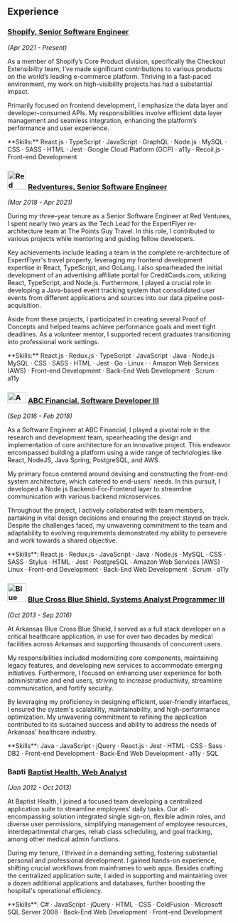 ## Experience

### <Icon name="shopify" /> [Shopify, Senior Software Engineer](https://www.shopify.com/)
_(Apr 2021 - Present)_

As a member of Shopify’s Core Product division, specifically the Checkout Extensibility team, I’ve made significant contributions to various products on the world’s leading e-commerce platform. Thriving in a fast-paced environment, my work on high-visibility projects has had a substantial impact.

Primarily focused on frontend development, I emphasize the data layer and developer-consumed APIs. My responsibilities involve efficient data layer management and seamless integration, enhancing the platform’s performance and user experience.

<p className="text-sm mt-4 bg-neutral-950/80 p-2 rounded-lg">
**Skills:** <Icon name="react" /> React.js · <Icon name="typescript" /> TypeScript · <Icon name="javascript" /> JavaScript · <Icon name="graphql" /> GraphQL · <Icon name="node-js" /> Node.js · <Icon name="mysql" /> MySQL · <Icon name="css3" /> CSS · <Icon name="sass" /> SASS · <Icon name="html5" /> HTML · <Icon name="jest" /> Jest · <Icon name="googlecloud" /> Google Cloud Platform (GCP) · a11y · Recoil.js · Front-end Development
</p>

### <Image src="/img/RV.svg" width="42" height="42" loading="lazy" className="inline-block" alt="Red Ventures" /> [Redventures, Senior Software Engineer](https://www.redventures.com/about/brands)
_(Mar 2018 - Apr 2021)_

During my three-year tenure as a Senior Software Engineer at Red Ventures, I spent nearly two years as the Tech Lead for the ExpertFlyer re-architecture team at The Points Guy Travel. In this role, I contributed to various projects while mentoring and guiding fellow developers.

Key achievements include leading a team in the complete re-architecture of ExpertFlyer's travel property, leveraging my frontend development expertise in React, TypeScript, and GoLang. I also spearheaded the initial development of an advertising affiliate portal for CreditCards.com, utilizing React, TypeScript, and Node.js. Furthermore, I played a crucial role in developing a Java-based event tracking system that consolidated user events from different applications and sources into our data pipeline post-acquisition.

Aside from these projects, I participated in creating several Proof of Concepts and helped teams achieve performance goals and meet tight deadlines. As a volunteer mentor, I supported recent graduates transitioning into professional work settings.

<p className="text-sm mt-4 bg-neutral-950/80 p-2 rounded-lg">
**Skills:** <Icon name="react" /> React.js · <Icon name="redux" /> Redux.js · <Icon name="typescript" /> TypeScript · <Icon name="javascript" /> JavaScript · <Icon name="java" /> Java · <Icon name="node-js" /> Node.js · <Icon name="mysql" /> MySQL · <Icon name="css3" /> CSS · <Icon name="sass" /> SASS · <Icon name="html5" /> HTML · <Icon name="jest" /> Jest · <Icon name="go" /> Go · <Icon name="linux" /> Linux · · <Icon name="amazonaws" /> Amazon Web Services (AWS) · Front-end Development · Back-End Web Development  · Scrum · a11y
</p>

### <Image src="/img/abc.webp" width="42" height="25" loading="lazy" className="inline-block" alt="ABC Financial" /> [ABC Financial, Software Developer III](https://abcfitness.com/)
_(Sep 2016 - Feb 2018)_

As a Software Engineer at ABC Financial, I played a pivotal role in the research and development team, spearheading the design and implementation of core architecture for an innovative project. This endeavor encompassed building a platform using a wide range of technologies like React, NodeJS, Java Spring, PostgreSQL, and AWS.

My primary focus centered around devising and constructing the front-end system architecture, which catered to end-users' needs. In this pursuit, I developed a Node.js Backend-For-Frontend layer to streamline communication with various backend microservices.

Throughout the project, I actively collaborated with team members, partaking in vital design decisions and ensuring the project stayed on track. Despite the challenges faced, my unwavering commitment to the team and adaptability to evolving requirements demonstrated my ability to persevere and work towards a shared objective.

<p className="text-sm mt-4 bg-neutral-950/80 p-2 rounded-lg">
**Skills**: <Icon name="react" /> React.js · <Icon name="redux" /> Redux.js · <Icon name="javascript" /> JavaScript · <Icon name="java" /> Java · <Icon name="node-js" /> Node.js · <Icon name="mysql" /> MySQL · <Icon name="css3" /> CSS  · <Icon name="sass" /> SASS · <Icon name="stylus" /> Stylus · <Icon name="html5" /> HTML · <Icon name="jest" /> Jest · <Icon name="postgresql" /> PostgreSQL · <Icon name="amazonaws" /> Amazon Web Services (AWS) · <Icon name="linux" /> Linux · Front-end Development · Back-End Web Development · Scrum · a11y
</p>

### <Image src="/img/BCBS.webp" width="42" height="42" loading="lazy" className="inline-block" alt="Blue Cross Blue Shield" /> [Blue Cross Blue Shield, Systems Analyst Programmer III](https://www.arkansasbluecross.com/)
_(Oct 2013 - Sep 2016)_

At Arkansas Blue Cross Blue Shield, I served as a full stack developer on a critical healthcare application, in use for over two decades by medical facilities across Arkansas and supporting thousands of concurrent users.

My responsibilities included modernizing core components, maintaining legacy features, and developing new services to accommodate emerging initiatives. Furthermore, I focused on enhancing user experience for both administrative and end users, striving to increase productivity, streamline communication, and fortify security.

By leveraging my proficiency in designing efficient, user-friendly interfaces, I ensured the system's scalability, maintainability, and high-performance optimization. My unwavering commitment to refining the application contributed to its sustained success and ability to address the needs of Arkansas' healthcare industry.

<p className="text-sm mt-4 bg-neutral-950/80 p-2 rounded-lg">
**Skills**: <Icon name="java" /> Java · <Icon name="javascript" /> JavaScript · <Icon name="jquery" /> jQuery · <Icon name="react" /> React.js · <Icon name="jest" /> Jest · <Icon name="html5" /> HTML · <Icon name="css3" /> CSS · <Icon name="sass" /> Sass · <Icon name="ibm" /> DB2 · Front-end Development · Back-End Web Development · a11y · SQL
</p>

### <Image src="/img/Baptist.webp" width="42" height="17" loading="lazy" className="inline-block" alt="Baptist Health" /> [Baptist Health, Web Analyst](https://www.baptist-health.com/)
_(Jan 2012 - Oct 2013)_

At Baptist Health, I joined a focused team developing a centralized application suite to streamline employees' daily tasks. Our all-encompassing solution integrated single sign-on, flexible admin roles, and diverse user permissions, simplifying management of employee resources, interdepartmental charges, rehab class scheduling, and goal tracking, among other medical admin functions.

During my tenure, I thrived in a demanding setting, fostering substantial personal and professional development. I gained hands-on experience, shifting crucial workflows from mainframes to web apps. Besides crafting the centralized application suite, I aided in supporting and maintaining over a dozen additional applications and databases, further boosting the hospital's operational efficiency.

<p className="text-sm mt-4 bg-neutral-950/80 p-2 rounded-lg">
**Skills**: <Icon name="csharp" /> C# · <Icon name="javascript" /> JavaScript · <Icon name="jquery" /> jQuery · <Icon name="html5" /> HTML · <Icon name="css3" /> CSS · ColdFusion · Microsoft SQL Server 2008 ·  Back-End Web Development · Front-end Development
</p>
